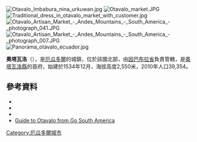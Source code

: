 [[Image:Otavalo_Imbabura_nina_urkuwan.jpg|right]]
[[Image:Otavalo_market.JPG|thumb]]
[[Image:Traditional_dress_in_otavalo_market_with_customer.jpg|thumb]]
[[Image:Otavalo_Artisan_Market_-_Andes_Mountains_-_South_America_-_photograph_041.JPG|thumb]]
[[Image:Otavalo_Artisan_Market_-_Andes_Mountains_-_South_America_-_photograph_007.JPG|thumb]]
[[Image:Panorama_otavalo_ecuador.jpg|thumb]]

'''奧塔瓦洛'''（{{lang-es|Otavalo}}），是[[厄瓜多爾|厄瓜多爾]]的城鎮，位於該國北部，由[[因巴布拉省|因巴布拉省]]負責管轄，是[[奧塔瓦洛縣|奧塔瓦洛縣]]的首府，始建於1534年12月，海拔高度2,550米，2010年人口39,354。

==參考資料==
*{{cite web  |title= Datos Importantes Otavalo  |url= http://www.otavaloturismo.com/ota_datos.php  |accessdate= 13 April 2012  |deadurl= yes  |archiveurl= https://web.archive.org/web/20120403080141/http://www.otavaloturismo.com/ota_datos.php  |archivedate= 2012年4月3日  }}
*{{cite web  |title= Female Architecture:A market design for Otavalo  |url= http://www.femalearchitecture.com/en/book/?text=24&section=11  |accessdate= 30 January 2012  |archive-date= 2016-03-27  |archive-url= https://web.archive.org/web/20160327005824/http://femalearchitecture.com/en/book/?section=11&text=24  |dead-url= no  }}
*{{Cite news
| last = Manuela Picq
| title = Hip-hop Kichwa: Sounds of indigenous modernity
| work = Al Jazeera English
| accessdate = 2012-08-21
| url = http://www.aljazeera.com/indepth/opinion/2012/08/201285142554706344.html
| archive-date = 2020-09-19
| archive-url = https://web.archive.org/web/20200919101048/https://www.aljazeera.com/indepth/opinion/2012/08/201285142554706344.html
| dead-url = no
}}
* [https://web.archive.org/web/20130326141019/http://gosouthamerica.about.com/cs/southamerica/a/EcuOtavalo.htm Guide to Otavalo from Go South America]

{{coord|0|14|N|78|16|W|region:EC_type:city|display=title}}

{{Authority control}}
{{Ecuador-geo-stub}}
[[Category:厄瓜多爾城市|Category:厄瓜多爾城市]]